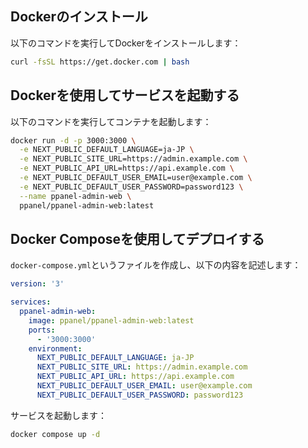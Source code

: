 ## Dockerのインストール

以下のコマンドを実行してDockerをインストールします：

```bash
curl -fsSL https://get.docker.com | bash
```

## Dockerを使用してサービスを起動する

以下のコマンドを実行してコンテナを起動します：

```bash
docker run -d -p 3000:3000 \
  -e NEXT_PUBLIC_DEFAULT_LANGUAGE=ja-JP \
  -e NEXT_PUBLIC_SITE_URL=https://admin.example.com \
  -e NEXT_PUBLIC_API_URL=https://api.example.com \
  -e NEXT_PUBLIC_DEFAULT_USER_EMAIL=user@example.com \
  -e NEXT_PUBLIC_DEFAULT_USER_PASSWORD=password123 \
  --name ppanel-admin-web \
  ppanel/ppanel-admin-web:latest
```

## Docker Composeを使用してデプロイする

`docker-compose.yml`というファイルを作成し、以下の内容を記述します：

```yaml
version: '3'

services:
  ppanel-admin-web:
    image: ppanel/ppanel-admin-web:latest
    ports:
      - '3000:3000'
    environment:
      NEXT_PUBLIC_DEFAULT_LANGUAGE: ja-JP
      NEXT_PUBLIC_SITE_URL: https://admin.example.com
      NEXT_PUBLIC_API_URL: https://api.example.com
      NEXT_PUBLIC_DEFAULT_USER_EMAIL: user@example.com
      NEXT_PUBLIC_DEFAULT_USER_PASSWORD: password123
```

サービスを起動します：

```bash
docker compose up -d
```


<Giscus />
